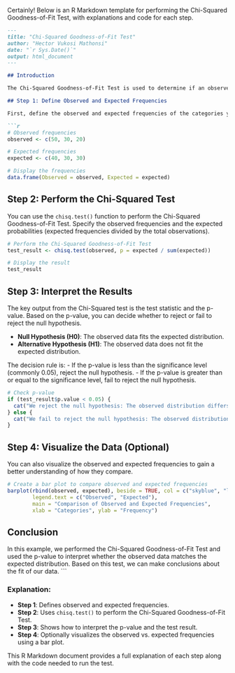 Certainly! Below is an R Markdown template for performing the Chi-Squared Goodness-of-Fit Test, with explanations and code for each step.

```markdown
---
title: "Chi-Squared Goodness-of-Fit Test"
author: "Hector Vukosi Mathonsi"
date: "`r Sys.Date()`"
output: html_document
---

## Introduction

The Chi-Squared Goodness-of-Fit Test is used to determine if an observed categorical data distribution matches an expected distribution. In this example, we'll demonstrate how to perform this test using R.

## Step 1: Define Observed and Expected Frequencies

First, define the observed and expected frequencies of the categories you are analyzing.

```r
# Observed frequencies
observed <- c(50, 30, 20)

# Expected frequencies
expected <- c(40, 30, 30)

# Display the frequencies
data.frame(Observed = observed, Expected = expected)
```

## Step 2: Perform the Chi-Squared Test

You can use the `chisq.test()` function to perform the Chi-Squared Goodness-of-Fit Test. Specify the observed frequencies and the expected probabilities (expected frequencies divided by the total observations).

```r
# Perform the Chi-Squared Goodness-of-Fit Test
test_result <- chisq.test(observed, p = expected / sum(expected))

# Display the result
test_result
```

## Step 3: Interpret the Results

The key output from the Chi-Squared test is the test statistic and the p-value. Based on the p-value, you can decide whether to reject or fail to reject the null hypothesis.

- **Null Hypothesis (H0)**: The observed data fits the expected distribution.
- **Alternative Hypothesis (H1)**: The observed data does not fit the expected distribution.

The decision rule is:
- If the p-value is less than the significance level (commonly 0.05), reject the null hypothesis.
- If the p-value is greater than or equal to the significance level, fail to reject the null hypothesis.

```r
# Check p-value
if (test_result$p.value < 0.05) {
  cat("We reject the null hypothesis: The observed distribution differs from the expected distribution.")
} else {
  cat("We fail to reject the null hypothesis: The observed distribution fits the expected distribution.")
}
```

## Step 4: Visualize the Data (Optional)

You can also visualize the observed and expected frequencies to gain a better understanding of how they compare.

```r
# Create a bar plot to compare observed and expected frequencies
barplot(rbind(observed, expected), beside = TRUE, col = c("skyblue", "lightgreen"),
        legend.text = c("Observed", "Expected"),
        main = "Comparison of Observed and Expected Frequencies",
        xlab = "Categories", ylab = "Frequency")
```

## Conclusion

In this example, we performed the Chi-Squared Goodness-of-Fit Test and used the p-value to interpret whether the observed data matches the expected distribution. Based on this test, we can make conclusions about the fit of our data.
```

### Explanation:

- **Step 1**: Defines observed and expected frequencies.
- **Step 2**: Uses `chisq.test()` to perform the Chi-Squared Goodness-of-Fit Test.
- **Step 3**: Shows how to interpret the p-value and the test result.
- **Step 4**: Optionally visualizes the observed vs. expected frequencies using a bar plot.

This R Markdown document provides a full explanation of each step along with the code needed to run the test.